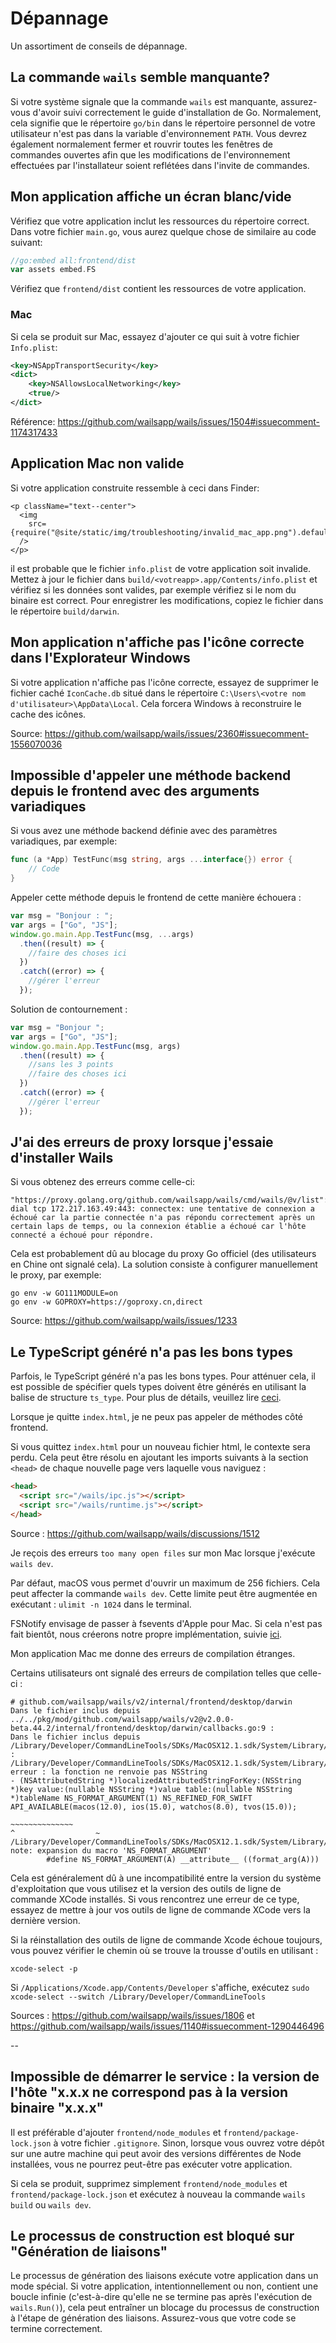 # Dépannage

Un assortiment de conseils de dépannage.

## La commande `wails` semble manquante?

Si votre système signale que la commande `wails` est manquante, assurez-vous d'avoir suivi correctement le guide d'installation de Go. Normalement, cela signifie que le répertoire `go/bin` dans le répertoire personnel de votre utilisateur n'est pas dans la variable d'environnement `PATH`. Vous devrez également normalement fermer et rouvrir toutes les fenêtres de commandes ouvertes afin que les modifications de l'environnement effectuées par l'installateur soient reflétées dans l'invite de commandes.

## Mon application affiche un écran blanc/vide

Vérifiez que votre application inclut les ressources du répertoire correct. Dans votre fichier `main.go`, vous aurez quelque chose de similaire au code suivant:

```go
//go:embed all:frontend/dist
var assets embed.FS
```

Vérifiez que `frontend/dist` contient les ressources de votre application.

### Mac

Si cela se produit sur Mac, essayez d'ajouter ce qui suit à votre fichier `Info.plist`:

```xml
<key>NSAppTransportSecurity</key>
<dict>
    <key>NSAllowsLocalNetworking</key>
    <true/>
</dict>
```

Référence: https://github.com/wailsapp/wails/issues/1504#issuecomment-1174317433

## Application Mac non valide

Si votre application construite ressemble à ceci dans Finder:

```mdx-code-block
<p className="text--center">
  <img
    src={require("@site/static/img/troubleshooting/invalid_mac_app.png").default}
  />
</p>
```

il est probable que le fichier `info.plist` de votre application soit invalide. Mettez à jour le fichier dans `build/<votreapp>.app/Contents/info.plist`
et vérifiez si les données sont valides, par exemple vérifiez si le nom du binaire est correct. Pour enregistrer les modifications, copiez le fichier dans
le répertoire `build/darwin`.

## Mon application n'affiche pas l'icône correcte dans l'Explorateur Windows

Si votre application n'affiche pas l'icône correcte, essayez de supprimer le fichier caché `IconCache.db` situé dans le répertoire
`C:\Users\<votre nom d'utilisateur>\AppData\Local`. Cela forcera Windows à reconstruire le cache des icônes.

Source: https://github.com/wailsapp/wails/issues/2360#issuecomment-1556070036

## Impossible d'appeler une méthode backend depuis le frontend avec des arguments variadiques

Si vous avez une méthode backend définie avec des paramètres variadiques, par exemple:

```go
func (a *App) TestFunc(msg string, args ...interface{}) error {
    // Code
}
```

Appeler cette méthode depuis le frontend de cette manière échouera :

```js
var msg = "Bonjour : ";
var args = ["Go", "JS"];
window.go.main.App.TestFunc(msg, ...args)
  .then((result) => {
    //faire des choses ici
  })
  .catch((error) => {
    //gérer l'erreur
  });
```

Solution de contournement :

```js
var msg = "Bonjour ";
var args = ["Go", "JS"];
window.go.main.App.TestFunc(msg, args)
  .then((result) => {
    //sans les 3 points
    //faire des choses ici
  })
  .catch((error) => {
    //gérer l'erreur
  });
```

## J'ai des erreurs de proxy lorsque j'essaie d'installer Wails

Si vous obtenez des erreurs comme celle-ci:

```
"https://proxy.golang.org/github.com/wailsapp/wails/cmd/wails/@v/list": dial tcp 172.217.163.49:443: connectex: une tentative de connexion a échoué car la partie connectée n'a pas répondu correctement après un certain laps de temps, ou la connexion établie a échoué car l'hôte connecté a échoué pour répondre.
```

Cela est probablement dû au blocage du proxy Go officiel (des utilisateurs en Chine ont signalé cela).
La solution consiste à configurer manuellement le proxy, par exemple:

```
go env -w GO111MODULE=on
go env -w GOPROXY=https://goproxy.cn,direct
```

Source: https://github.com/wailsapp/wails/issues/1233

## Le TypeScript généré n'a pas les bons types

Parfois, le TypeScript généré n'a pas les bons types. Pour atténuer cela,
il est possible de spécifier quels types doivent être générés en utilisant la balise de structure `ts_type`. Pour
plus de détails, veuillez lire [ceci](https://github.com/tkrajina/typescriptify-golang-structs#custom-types).

Lorsque je quitte `index.html`, je ne peux pas appeler de méthodes côté frontend.

Si vous quittez `index.html` pour un nouveau fichier html, le contexte sera perdu. Cela peut être résolu en ajoutant les imports suivants à la section `<head>` de chaque nouvelle page vers laquelle vous naviguez :

```html
<head>
  <script src="/wails/ipc.js"></script>
  <script src="/wails/runtime.js"></script>
</head>
```

Source : https://github.com/wailsapp/wails/discussions/1512

Je reçois des erreurs `too many open files` sur mon Mac lorsque j'exécute `wails dev`.

Par défaut, macOS vous permet d'ouvrir un maximum de 256 fichiers. Cela peut affecter la commande `wails dev`. Cette limite peut être augmentée en exécutant : `ulimit -n 1024` dans le terminal.

FSNotify envisage de passer à fsevents d'Apple pour Mac. Si cela n'est pas fait bientôt, nous créerons notre propre implémentation, suivie [ici](https://github.com/wailsapp/wails/issues/1733).

Mon application Mac me donne des erreurs de compilation étranges.

Certains utilisateurs ont signalé des erreurs de compilation telles que celle-ci :

```shell
# github.com/wailsapp/wails/v2/internal/frontend/desktop/darwin
Dans le fichier inclus depuis ../../pkg/mod/github.com/wailsapp/wails/v2@v2.0.0-beta.44.2/internal/frontend/desktop/darwin/callbacks.go:9 :
Dans le fichier inclus depuis /Library/Developer/CommandLineTools/SDKs/MacOSX12.1.sdk/System/Library/Frameworks/Foundation.framework/Headers/Foundation.h:12 :
/Library/Developer/CommandLineTools/SDKs/MacOSX12.1.sdk/System/Library/Frameworks/Foundation.framework/Headers/NSBundle.h:91:143: erreur : la fonction ne renvoie pas NSString
- (NSAttributedString *)localizedAttributedStringForKey:(NSString *)key value:(nullable NSString *)value table:(nullable NSString *)tableName NS_FORMAT_ARGUMENT(1) NS_REFINED_FOR_SWIFT API_AVAILABLE(macos(12.0), ios(15.0), watchos(8.0), tvos(15.0));
                                                         ~~~~~~~~~~~~~~                                                                       ^                  ~
/Library/Developer/CommandLineTools/SDKs/MacOSX12.1.sdk/System/Library/Frameworks/Foundation.framework/Headers/NSObjCRuntime.h:103:48: note: expansion du macro 'NS_FORMAT_ARGUMENT'
        #define NS_FORMAT_ARGUMENT(A) __attribute__ ((format_arg(A)))
```

Cela est généralement dû à une incompatibilité entre la version du système d'exploitation que vous utilisez et la version des outils de ligne de commande XCode installés. Si vous rencontrez une erreur de ce type, essayez de mettre à jour vos outils de ligne de commande XCode vers la dernière version.

Si la réinstallation des outils de ligne de commande Xcode échoue toujours, vous pouvez vérifier le chemin où se trouve la trousse d'outils en utilisant :

`xcode-select -p`

Si `/Applications/Xcode.app/Contents/Developer` s'affiche, exécutez `sudo xcode-select --switch /Library/Developer/CommandLineTools`

Sources : https://github.com/wailsapp/wails/issues/1806 et https://github.com/wailsapp/wails/issues/1140#issuecomment-1290446496

--

## Impossible de démarrer le service : la version de l'hôte "x.x.x ne correspond pas à la version binaire "x.x.x"

Il est préférable d'ajouter `frontend/node_modules` et `frontend/package-lock.json` à votre fichier `.gitignore`. Sinon, lorsque vous ouvrez votre dépôt sur une autre machine qui peut avoir des versions différentes de Node installées, vous ne pourrez peut-être pas exécuter votre application.

Si cela se produit, supprimez simplement `frontend/node_modules` et `frontend/package-lock.json` et exécutez à nouveau la commande `wails build` ou `wails dev`.

## Le processus de construction est bloqué sur "Génération de liaisons"

Le processus de génération des liaisons exécute votre application dans un mode spécial. Si votre application, intentionnellement ou non, contient une boucle infinie (c'est-à-dire qu'elle ne se termine pas après l'exécution de `wails.Run()`), cela peut entraîner un blocage du processus de construction à l'étape de génération des liaisons. Assurez-vous que votre code se termine correctement.